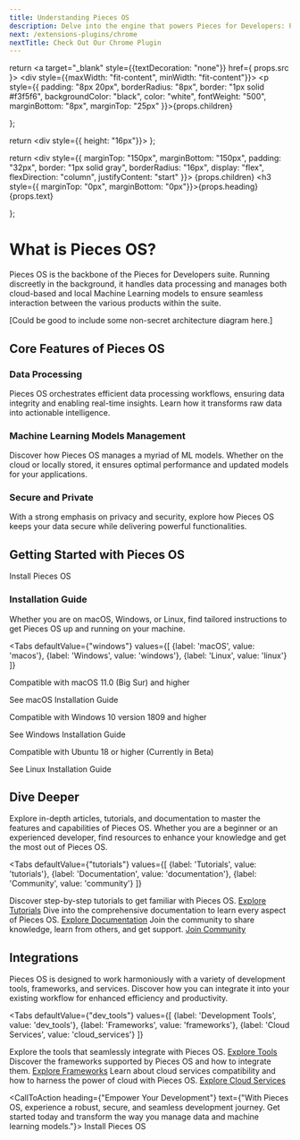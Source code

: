 ```yaml
---
title: Understanding Pieces OS
description: Delve into the engine that powers Pieces for Developers: Pieces OS. Explore how it manages data processing and machine learning models to enhance your development workflow.
next: /extensions-plugins/chrome
nextTitle: Check Out Our Chrome Plugin
---
```


<link rel="canonical" href="https://docs.pieces.app/understanding-pieces-os" />

  return <a target="_blank" style={{textDecoration: "none"}} href={ props.src }>
    <div style={{maxWidth: "fit-content", minWidth: "fit-content"}}>
      <p style={{
        padding: "8px 20px",
        borderRadius: "8px",
        border: "1px solid #f3f5f6",
        backgroundColor: "black",
        color: "white",
        fontWeight: "500",
        marginBottom: "8px",
        marginTop: "25px"
      }}>{props.children}</p>
    </div>
  </a>
};

  return <div style={{ height: "16px"}}></div>
};

  return <div style={{
    marginTop: "150px",
    marginBottom: "150px",
    padding: "32px",
    border: "1px solid gray",
    borderRadius: "16px",
    display: "flex",
    flexDirection: "column",
    justifyContent: "start"
  }}>
    {props.children}
    <h3 style={{ marginTop: "0px", marginBottom: "0px"}}>{props.heading}</h3>
    {props.text}
  </div>
};

# What is Pieces OS?

Pieces OS is the backbone of the Pieces for Developers suite. Running discreetly in the background, it handles data processing and manages both cloud-based and local Machine Learning models to ensure seamless interaction between the various products within the suite.

[Could be good to include some non-secret architecture diagram here.]

## Core Features of Pieces OS

### Data Processing

Pieces OS orchestrates efficient data processing workflows, ensuring data integrity and enabling real-time insights. Learn how it transforms raw data into actionable intelligence.

### Machine Learning Models Management

Discover how Pieces OS manages a myriad of ML models. Whether on the cloud or locally stored, it ensures optimal performance and updated models for your applications.

### Secure and Private

With a strong emphasis on privacy and security, explore how Pieces OS keeps your data secure while delivering powerful functionalities.

## Getting Started with Pieces OS

<InstallButton src="https://docs.pieces.app/understanding-pieces-os/installation">Install Pieces OS</InstallButton>

### Installation Guide

Whether you are on macOS, Windows, or Linux, find tailored instructions to get Pieces OS up and running on your machine.

<Tabs
  defaultValue={"windows"}
  values={[
    {label: 'macOS', value: 'macos'},
    {label: 'Windows', value: 'windows'},
    {label: 'Linux', value: 'linux'}
  ]}
>
  <TabItem value="macos">
    <p>Compatible with macOS 11.0 (Big Sur) and higher</p>
    <InstallButton src="https://docs.pieces.app/understanding-pieces-os/installation/macos">See macOS Installation Guide</InstallButton>
  </TabItem>
  <TabItem value="windows">
    <p>Compatible with Windows 10 version 1809 and higher</p>
    <InstallButton src="https://docs.pieces.app/understanding-pieces-os/installation/windows">See Windows Installation Guide</InstallButton>
  </TabItem>
  <TabItem value="linux">
    <p>Compatible with Ubuntu 18 or higher (Currently in Beta)</p>
    <InstallButton src="https://docs.pieces.app/understanding-pieces-os/installation/linux">See Linux Installation Guide</InstallButton>
  </TabItem>
</Tabs>

## Dive Deeper

Explore in-depth articles, tutorials, and documentation to master the features and capabilities of Pieces OS. Whether you are a beginner or an experienced developer, find resources to enhance your knowledge and get the most out of Pieces OS.

<Tabs
  defaultValue={"tutorials"}
  values={[
    {label: 'Tutorials', value: 'tutorials'},
    {label: 'Documentation', value: 'documentation'},
    {label: 'Community', value: 'community'}
  ]}
>
  <TabItem value="tutorials">
    Discover step-by-step tutorials to get familiar with Pieces OS.
    <a href="https://docs.pieces.app/tutorials">Explore Tutorials</a>
  </TabItem>
  <TabItem value="documentation">
    Dive into the comprehensive documentation to learn every aspect of Pieces OS.
    <a href="https://docs.pieces.app/documentation">Explore Documentation</a>
  </TabItem>
  <TabItem value="community">
    Join the community to share knowledge, learn from others, and get support.
    <a href="https://community.pieces.app">Join Community</a>
  </TabItem>
</Tabs>

<MiniSpacer></MiniSpacer>

## Integrations

Pieces OS is designed to work harmoniously with a variety of development tools, frameworks, and services. Discover how you can integrate it into your existing workflow for enhanced efficiency and productivity.

<Tabs
  defaultValue={"dev_tools"}
  values={[
    {label: 'Development Tools', value: 'dev_tools'},
    {label: 'Frameworks', value: 'frameworks'},
    {label: 'Cloud Services', value: 'cloud_services'}
  ]}
>
  <TabItem value="dev_tools">
    Explore the tools that seamlessly integrate with Pieces OS.
    <a href="https://docs.pieces.app/integrations/development-tools">Explore Tools</a>
  </TabItem>
  <TabItem value="frameworks">
    Discover the frameworks supported by Pieces OS and how to integrate them.
    <a href="https://docs.pieces.app/integrations/frameworks">Explore Frameworks</a>
  </TabItem>
  <TabItem value="cloud_services">
    Learn about cloud services compatibility and how to harness the power of cloud with Pieces OS.
    <a href="https://docs.pieces.app/integrations/cloud-services">Explore Cloud Services</a>
  </TabItem>
</Tabs>

<MiniSpacer></MiniSpacer>

<CallToAction heading={"Empower Your Development"} text={"With Pieces OS, experience a robust, secure, and seamless development journey. Get started today and transform the way you manage data and machine learning models."}>
  <InstallButton src="https://docs.pieces.app/understanding-pieces-os/installation">Install Pieces OS</InstallButton>
</CallToAction>